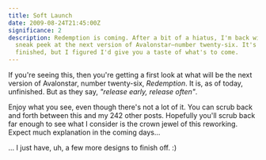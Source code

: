 ```yaml
---
title: Soft Launch
date: 2009-08-24T21:45:00Z
significance: 2
description: Redemption is coming. After a bit of a hiatus, I'm back with a
  sneak peek at the next version of Avalonstar—number twenty-six. It's not quite
  finished, but I figured I'd give you a taste of what's to come.
---
```


If you're seeing this, then you're getting a first look at what will be the next version of Avalonstar, number twenty-six, _Redemption_. It is, as of today, unfinished. But as they say, _"release early, release often"_.

Enjoy what you see, even though there's not a lot of it. You can scrub back and forth between this and my 242 other posts. Hopefully you'll scrub back far enough to see what I consider is the crown jewel of this reworking. Expect much explanation in the coming days...

... I just have, uh, a few more designs to finish off. :)

